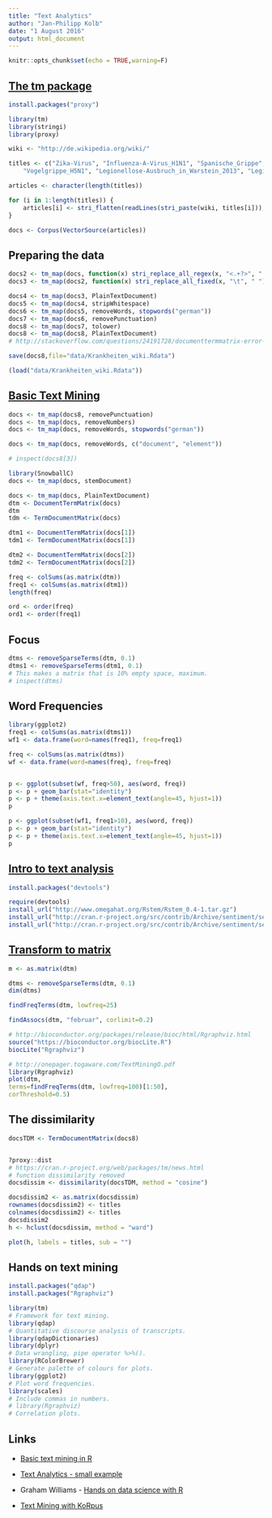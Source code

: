 ```yaml
---
title: "Text Analytics"
author: "Jan-Philipp Kolb"
date: "1 August 2016"
output: html_document
---
```


```r
knitr::opts_chunk$set(echo = TRUE,warning=F)
```

## [The tm package](https://www.r-bloggers.com/text-mining-in-r-automatic-categorization-of-wikipedia-articles/)

```r
install.packages("proxy")
```

```r
library(tm)
library(stringi)
library(proxy)
```


```r
wiki <- "http://de.wikipedia.org/wiki/"

titles <- c("Zika-Virus", "Influenza-A-Virus_H1N1", "Spanische_Grippe", "Influenzavirus",
    "Vogelgrippe_H5N1", "Legionellose-Ausbruch_in_Warstein_2013", "Legionellose-Ausbruch_in_Jülich_2014")

articles <- character(length(titles))

for (i in 1:length(titles)) {
    articles[i] <- stri_flatten(readLines(stri_paste(wiki, titles[i])), col = " ")
}

docs <- Corpus(VectorSource(articles))
```

## Preparing the data

```r
docs2 <- tm_map(docs, function(x) stri_replace_all_regex(x, "<.+?>", " "))
docs3 <- tm_map(docs2, function(x) stri_replace_all_fixed(x, "\t", " "))

docs4 <- tm_map(docs3, PlainTextDocument)
docs5 <- tm_map(docs4, stripWhitespace)
docs6 <- tm_map(docs5, removeWords, stopwords("german"))
docs7 <- tm_map(docs6, removePunctuation)
docs8 <- tm_map(docs7, tolower)
docs8 <- tm_map(docs8, PlainTextDocument)
# http://stackoverflow.com/questions/24191728/documenttermmatrix-error-on-corpus-argument

save(docs8,file="data/Krankheiten_wiki.Rdata")
```

```r
(load("data/Krankheiten_wiki.Rdata"))
```

## [Basic Text Mining](https://rstudio-pubs-static.s3.amazonaws.com/31867_8236987cf0a8444e962ccd2aec46d9c3.html)

```r
docs <- tm_map(docs8, removePunctuation) 
docs <- tm_map(docs, removeNumbers)   
docs <- tm_map(docs, removeWords, stopwords("german")) 

docs <- tm_map(docs, removeWords, c("document", "element"))   

# inspect(docs8[3])
```

```r
library(SnowballC)   
docs <- tm_map(docs, stemDocument)  

docs <- tm_map(docs, PlainTextDocument)   
dtm <- DocumentTermMatrix(docs)   
dtm
tdm <- TermDocumentMatrix(docs)   

dtm1 <- DocumentTermMatrix(docs[1])   
tdm1 <- TermDocumentMatrix(docs[1]) 

dtm2 <- DocumentTermMatrix(docs[2])   
tdm2 <- TermDocumentMatrix(docs[2]) 
```

```r
freq <- colSums(as.matrix(dtm))   
freq1 <- colSums(as.matrix(dtm1))   
length(freq)   

ord <- order(freq)   
ord1 <- order(freq1)   
```

## Focus

```r
dtms <- removeSparseTerms(dtm, 0.1) 
dtms1 <- removeSparseTerms(dtm1, 0.1) 
# This makes a matrix that is 10% empty space, maximum.   
# inspect(dtms)  
```

## Word Frequencies

```r
library(ggplot2)   
freq1 <- colSums(as.matrix(dtms1))
wf1 <- data.frame(word=names(freq1), freq=freq1) 

freq <- colSums(as.matrix(dtms))
wf <- data.frame(word=names(freq), freq=freq) 


p <- ggplot(subset(wf, freq>50), aes(word, freq))    
p <- p + geom_bar(stat="identity")   
p <- p + theme(axis.text.x=element_text(angle=45, hjust=1))   
p   
```

```r
p <- ggplot(subset(wf1, freq1>10), aes(word, freq))    
p <- p + geom_bar(stat="identity")   
p <- p + theme(axis.text.x=element_text(angle=45, hjust=1))   
p   
```

## [Intro to text analysis](https://www.r-bloggers.com/intro-to-text-analysis-with-r/)

```r
install.packages("devtools")

require(devtools)
install_url("http://www.omegahat.org/Rstem/Rstem_0.4-1.tar.gz")
install_url("http://cran.r-project.org/src/contrib/Archive/sentiment/sentiment_0.1.tar.gz")
install_url("http://cran.r-project.org/src/contrib/Archive/sentiment/sentiment_0.2.tar.gz")
```

## [Transform to matrix](http://onepager.togaware.com/TextMiningO.pdf)

```r
m <- as.matrix(dtm)

dtms <- removeSparseTerms(dtm, 0.1)
dim(dtms)
```

```r
findFreqTerms(dtm, lowfreq=25)

findAssocs(dtm, "februar", corlimit=0.2)
```

```r
# http://bioconductor.org/packages/release/bioc/html/Rgraphviz.html
source("https://bioconductor.org/biocLite.R")
biocLite("Rgraphviz")
```


```r
# http://onepager.togaware.com/TextMiningO.pdf
library(Rgraphviz)
plot(dtm,
terms=findFreqTerms(dtm, lowfreq=100)[1:50],
corThreshold=0.5)
```


## The dissimilarity

```r
docsTDM <- TermDocumentMatrix(docs8)


?proxy::dist
# https://cran.r-project.org/web/packages/tm/news.html
# function dissimilarity removed
docsdissim <- dissimilarity(docsTDM, method = "cosine")

docsdissim2 <- as.matrix(docsdissim)
rownames(docsdissim2) <- titles
colnames(docsdissim2) <- titles
docsdissim2
h <- hclust(docsdissim, method = "ward")

plot(h, labels = titles, sub = "")
```

## Hands on text mining

```r
install.packages("qdap")
install.packages("Rgraphviz")
```



```r
library(tm)
# Framework for text mining.
library(qdap)
# Quantitative discourse analysis of transcripts.
library(qdapDictionaries)
library(dplyr)
# Data wrangling, pipe operator %>%().
library(RColorBrewer)
# Generate palette of colours for plots.
library(ggplot2)
# Plot word frequencies.
library(scales)
# Include commas in numbers.
# library(Rgraphviz)
# Correlation plots.
```


## Links

- [Basic text mining in R](https://rstudio-pubs-static.s3.amazonaws.com/31867_8236987cf0a8444e962ccd2aec46d9c3.html)

- [Text Analytics - small example](https://www.r-bloggers.com/?s=Text+Analytics+)

- Graham Williams - [Hands on data science with R](http://onepager.togaware.com/TextMiningO.pdf)

- [Text Mining with KoRpus](https://cran.r-project.org/web/packages/koRpus/vignettes/koRpus_vignette.pdf)